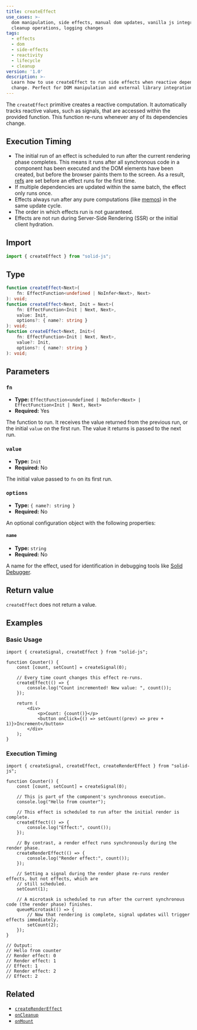 ```yaml
---
title: createEffect
use_cases: >-
  dom manipulation, side effects, manual dom updates, vanilla js integration,
  cleanup operations, logging changes
tags:
  - effects
  - dom
  - side-effects
  - reactivity
  - lifecycle
  - cleanup
version: '1.0'
description: >-
  Learn how to use createEffect to run side effects when reactive dependencies
  change. Perfect for DOM manipulation and external library integration.
---
```


The `createEffect` primitive creates a reactive computation.
It automatically tracks reactive values, such as signals, that are accessed within the provided function.
This function re-runs whenever any of its dependencies change.

## Execution Timing

- The initial run of an effect is scheduled to run after the current rendering phase completes.
  This means it runs after all synchronous code in a component has been executed and the DOM elements have been created, but before the browser paints them to the screen.
  As a result, [refs](/concepts/refs) are set before an effect runs for the first time.
- If multiple dependencies are updated within the same batch, the effect only runs once.
- Effects always run after any pure computations (like [memos](/concepts/derived-values/memos)) in the same update cycle.
- The order in which effects run is not guaranteed.
- Effects are not run during Server-Side Rendering (SSR) or the initial client hydration.

## Import

```ts
import { createEffect } from "solid-js";
```

## Type

```ts
function createEffect<Next>(
	fn: EffectFunction<undefined | NoInfer<Next>, Next>
): void;
function createEffect<Next, Init = Next>(
	fn: EffectFunction<Init | Next, Next>,
	value: Init,
	options?: { name?: string }
): void;
function createEffect<Next, Init>(
	fn: EffectFunction<Init | Next, Next>,
	value?: Init,
	options?: { name?: string }
): void;
```

## Parameters

### `fn`

- **Type:** `EffectFunction<undefined | NoInfer<Next> | EffectFunction<Init | Next, Next>`
- **Required:** Yes

The function to run.
It receives the value returned from the previous run, or the initial `value` on the first run.
The value it returns is passed to the next run.

### `value`

- **Type:** `Init`
- **Required:** No

The initial value passed to `fn` on its first run.

### `options`

- **Type:** `{ name?: string }`
- **Required:** No

An optional configuration object with the following properties:

#### `name`

- **Type:** `string`
- **Required:** No

A name for the effect, used for identification in debugging tools like [Solid Debugger](https://github.com/thetarnav/solid-devtools).

## Return value

`createEffect` does not return a value.

## Examples

### Basic Usage

```tsx
import { createSignal, createEffect } from "solid-js";

function Counter() {
	const [count, setCount] = createSignal(0);

	// Every time count changes this effect re-runs.
	createEffect(() => {
		console.log("Count incremented! New value: ", count());
	});

	return (
		<div>
			<p>Count: {count()}</p>
			<button onClick={() => setCount((prev) => prev + 1)}>Increment</button>
		</div>
	);
}
```

### Execution Timing

```tsx
import { createSignal, createEffect, createRenderEffect } from "solid-js";

function Counter() {
	const [count, setCount] = createSignal(0);

	// This is part of the component's synchronous execution.
	console.log("Hello from counter");

	// This effect is scheduled to run after the initial render is complete.
	createEffect(() => {
		console.log("Effect:", count());
	});

	// By contrast, a render effect runs synchronously during the render phase.
	createRenderEffect(() => {
		console.log("Render effect:", count());
	});

	// Setting a signal during the render phase re-runs render effects, but not effects, which are
	// still scheduled.
	setCount(1);

	// A microtask is scheduled to run after the current synchronous code (the render phase) finishes.
	queueMicrotask(() => {
		// Now that rendering is complete, signal updates will trigger effects immediately.
		setCount(2);
	});
}

// Output:
// Hello from counter
// Render effect: 0
// Render effect: 1
// Effect: 1
// Render effect: 2
// Effect: 2
```

## Related

- [`createRenderEffect`](/reference/secondary-primitives/create-render-effect)
- [`onCleanup`](/reference/lifecycle/on-cleanup)
- [`onMount`](/reference/lifecycle/on-mount)
